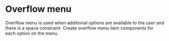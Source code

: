 
# Overflow menu

Overflow menu is used when additional options are available to the user and there is a space constraint.
Create overflow menu item components for each option on the menu.

<Preview withToolbar>
  <Story id="overflow-menu--default-story" height="240px" />
</Preview>
